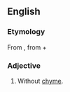 ==English==

===Etymology===
From {{der|en|grc|ἄχυμος||tasteless|sc=polytonic}}, from {{m|grc|ἀ-||not|sc=polytonic}} + {{m|grc|χυμός||flavour|sc=polytonic}}

===Adjective===
{{head|en|adjective}}

# {{lb|en|physiology}} Without [[chyme]].